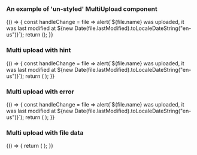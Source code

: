
<Meta title="DCXLibrary/Form/MultiUpload" component={MultiUpload} />

### An example of 'un-styled' MultiUpload component

<Canvas>
  <Story name="un-styled">
    {() => {
      const handleChange = file => alert(`${file.name} was uploaded, it was last modified at ${new Date(file.lastModified).toLocaleDateString("en-us")}`);
      return (<MultiUpload name="file-upload" label="Upload File" onChange={handleChange}/>);
    }}
  </Story>
</Canvas>

### Multi upload with hint

<Canvas>
  <Story name="hint">
    {() => {
      const handleChange = file => alert(`${file.name} was uploaded, it was last modified at ${new Date(file.lastModified).toLocaleDateString("en-us")}`);
      return (
        <MultiUpload
          name="file-upload-hint"
          acceptedFormats=".jpg, .png"
          label="Upload File"
          hint={{
            text: 'This can be in either JPG or PNG format',
            className: 'classes for hint',
            id: 'hint-id',
          }}
          onChange={handleChange}
        />
      );
    }}
  </Story>
</Canvas>

### Multi upload with error

<Canvas>
  <Story name="error">
    {() => {
      const handleChange = file => alert(`${file.name} was uploaded, it was last modified at ${new Date(file.lastModified).toLocaleDateString("en-us")}`);
      return (
        <MultiUpload
          name="file-upload-error"
          acceptedFormats=".jpg, .png"
          label="Upload File"
          error={{
            text: 'The CSV must be smaller than 2MB',
          }}
          onChange={handleChange}
        />
      );
    }}
  </Story>
</Canvas>

### Multi upload with file data

<Canvas>
  <Story name="file-data">
    {() => {
      return (
        <MultiUpload
          name="file-upload-error"
          acceptedFormats=".jpg, .png"
          label="Upload File"
          error={{
            text: 'The CSV must be smaller than 2MB',
          }}
          fileData={true}
        />
      );
    }}
  </Story>
</Canvas>
